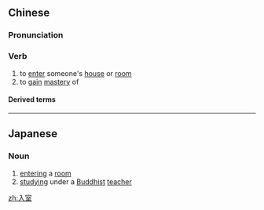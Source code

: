 ==Chinese==
{{zh-forms}}

===Pronunciation===
{{zh-pron
|m=rù室
|c=jap6 sat1
|cat=v
}}

===Verb===
{{zh-verb}}

# to [[enter]] someone's [[house]] or [[room]]
# to [[gain]] [[mastery]] of

====Derived terms====
{{zh-der|引狼入室}}

----

==Japanese==
{{ja-kanjitab|にゅう|しつ|yomi=o}}

===Noun===
{{ja-noun|にゅうしつ}}

# [[enter]]ing a [[room]]
# [[study]]ing under a [[Buddhist]] [[teacher]]

[[zh:入室]]